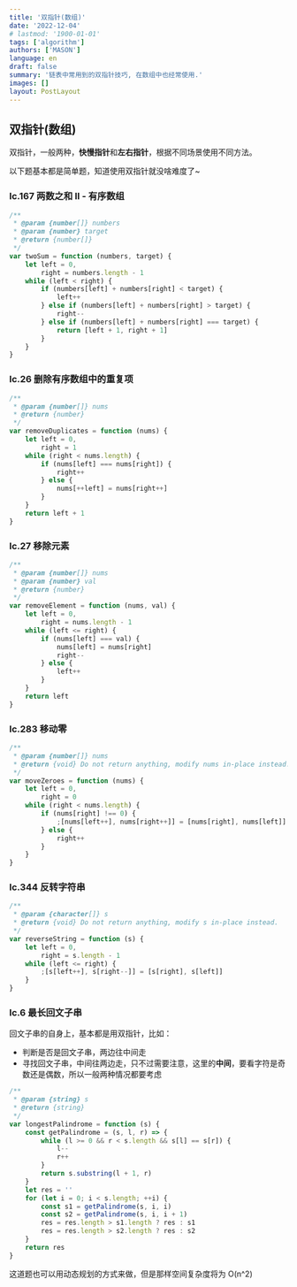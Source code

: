 ```yaml
---
title: '双指针(数组)'
date: '2022-12-04'
# lastmod: '1900-01-01'
tags: ['algorithm']
authors: ['MASON']
language: en
draft: false
summary: '链表中常用到的双指针技巧, 在数组中也经常使用.'
images: []
layout: PostLayout
---
```


## 双指针(数组)

双指针，一般两种，**快慢指针**和**左右指针**，根据不同场景使用不同方法。

以下题基本都是简单题，知道使用双指针就没啥难度了~

### lc.167 两数之和 II - 有序数组

```js
/**
 * @param {number[]} numbers
 * @param {number} target
 * @return {number[]}
 */
var twoSum = function (numbers, target) {
    let left = 0,
        right = numbers.length - 1
    while (left < right) {
        if (numbers[left] + numbers[right] < target) {
            left++
        } else if (numbers[left] + numbers[right] > target) {
            right--
        } else if (numbers[left] + numbers[right] === target) {
            return [left + 1, right + 1]
        }
    }
}
```

### lc.26 删除有序数组中的重复项

```js
/**
 * @param {number[]} nums
 * @return {number}
 */
var removeDuplicates = function (nums) {
    let left = 0,
        right = 1
    while (right < nums.length) {
        if (nums[left] === nums[right]) {
            right++
        } else {
            nums[++left] = nums[right++]
        }
    }
    return left + 1
}
```

### lc.27 移除元素

```js
/**
 * @param {number[]} nums
 * @param {number} val
 * @return {number}
 */
var removeElement = function (nums, val) {
    let left = 0,
        right = nums.length - 1
    while (left <= right) {
        if (nums[left] === val) {
            nums[left] = nums[right]
            right--
        } else {
            left++
        }
    }
    return left
}
```

### lc.283 移动零

```js
/**
 * @param {number[]} nums
 * @return {void} Do not return anything, modify nums in-place instead.
 */
var moveZeroes = function (nums) {
    let left = 0,
        right = 0
    while (right < nums.length) {
        if (nums[right] !== 0) {
            ;[nums[left++], nums[right++]] = [nums[right], nums[left]]
        } else {
            right++
        }
    }
}
```

### lc.344 反转字符串

```js
/**
 * @param {character[]} s
 * @return {void} Do not return anything, modify s in-place instead.
 */
var reverseString = function (s) {
    let left = 0,
        right = s.length - 1
    while (left <= right) {
        ;[s[left++], s[right--]] = [s[right], s[left]]
    }
}
```

### lc.6 最长回文子串

回文子串的自身上，基本都是用双指针，比如：

-   判断是否是回文子串，两边往中间走
-   寻找回文子串，中间往两边走，只不过需要注意，这里的**中间**，要看字符是奇数还是偶数，所以一般两种情况都要考虑

```js
/**
 * @param {string} s
 * @return {string}
 */
var longestPalindrome = function (s) {
    const getPalindrome = (s, l, r) => {
        while (l >= 0 && r < s.length && s[l] == s[r]) {
            l--
            r++
        }
        return s.substring(l + 1, r)
    }
    let res = ''
    for (let i = 0; i < s.length; ++i) {
        const s1 = getPalindrome(s, i, i)
        const s2 = getPalindrome(s, i, i + 1)
        res = res.length > s1.length ? res : s1
        res = res.length > s2.length ? res : s2
    }
    return res
}
```

这道题也可以用动态规划的方式来做，但是那样空间复杂度将为 O(n^2)
